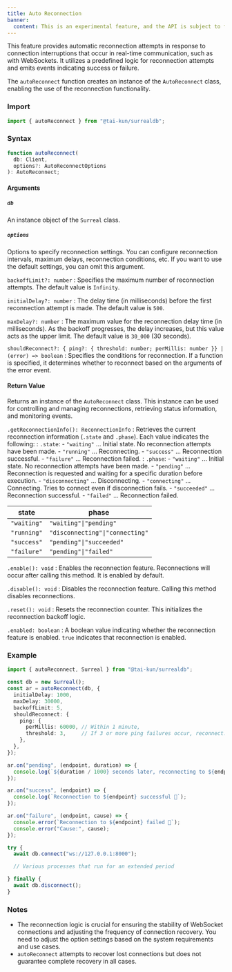```yaml
---
title: Auto Reconnection
banner:
  content: This is an experimental feature, and the API is subject to frequent changes.
---
```


This feature provides automatic reconnection attempts in response to connection interruptions that occur in real-time communication, such as with WebSockets. It utilizes a predefined logic for reconnection attempts and emits events indicating success or failure.

The `autoReconnect` function creates an instance of the `AutoReconnect` class, enabling the use of the reconnection functionality.

### Import

```ts
import { autoReconnect } from "@tai-kun/surrealdb";
```

### Syntax

```ts
function autoReconnect(
  db: Client, 
  options?: AutoReconnectOptions
): AutoReconnect;
```

#### Arguments

##### `db`

An instance object of the `Surreal` class.

##### `options`

Options to specify reconnection settings. You can configure reconnection intervals, maximum delays, reconnection conditions, etc. If you want to use the default settings, you can omit this argument.

`backoffLimit?: number`
:   Specifies the maximum number of reconnection attempts. The default value is `Infinity`.

`initialDelay?: number`
:   The delay time (in milliseconds) before the first reconnection attempt is made. The default value is `500`.

`maxDelay?: number`
:   The maximum value for the reconnection delay time (in milliseconds). As the backoff progresses, the delay increases, but this value acts as the upper limit. The default value is `30_000` (30 seconds).

`shouldReconnect?: { ping?: { threshold: number; perMillis: number }} | (error) => boolean`
:   Specifies the conditions for reconnection. If a function is specified, it determines whether to reconnect based on the arguments of the error event.

#### Return Value

Returns an instance of the `AutoReconnect` class. This instance can be used for controlling and managing reconnections, retrieving status information, and monitoring events.

`.getReconnectionInfo(): ReconnectionInfo`
:   Retrieves the current reconnection information (`.state` and `.phase`). Each value indicates the following:
:   `.state`:
    - `"waiting"` ... Initial state. No reconnection attempts have been made.
    - `"running"` ... Reconnecting.
    - `"success"` ... Reconnection successful.
    - `"failure"` ... Reconnection failed.
:   `.phase`:
    - `"waiting"`       ... Initial state. No reconnection attempts have been made.
    - `"pending"`       ... Reconnection is requested and waiting for a specific duration before execution.
    - `"disconnecting"` ... Disconnecting.
    - `"connecting"`    ... Connecting. Tries to connect even if disconnection fails.
    - `"succeeded"`     ... Reconnection successful.
    - `"failed"`        ... Reconnection failed.

| state       | phase                           |
| ----------- | ------------------------------- |
| `"waiting"` | `"waiting"\|"pending"`          |
| `"running"` | `"disconnecting"\|"connecting"` |
| `"success"` | `"pending"\|"succeeded"`        |
| `"failure"` | `"pending"\|"failed"`           |

`.enable(): void`
:   Enables the reconnection feature. Reconnections will occur after calling this method. It is enabled by default.

`.disable(): void`
:   Disables the reconnection feature. Calling this method disables reconnections.

`.reset(): void`
:   Resets the reconnection counter. This initializes the reconnection backoff logic.

`.enabled: boolean`
:   A boolean value indicating whether the reconnection feature is enabled. `true` indicates that reconnection is enabled.

### Example

```ts
import { autoReconnect, Surreal } from "@tai-kun/surrealdb";

const db = new Surreal();
const ar = autoReconnect(db, {
  initialDelay: 1000,
  maxDelay: 30000,
  backoffLimit: 5,
  shouldReconnect: {
    ping: {
      perMillis: 60000, // Within 1 minute,
      threshold: 3,     // If 3 or more ping failures occur, reconnect.
    },
  },
});

ar.on("pending", (endpoint, duration) => {
  console.log(`${duration / 1000} seconds later, reconnecting to ${endpoint}...`);
});

ar.on("success", (endpoint) => {
  console.log(`Reconnection to ${endpoint} successful 🎉`);
});

ar.on("failure", (endpoint, cause) => {
  console.error(`Reconnection to ${endpoint} failed 🤯`);
  console.error("Cause:", cause);
});

try {
  await db.connect("ws://127.0.0.1:8000");

  // Various processes that run for an extended period

} finally {
  await db.disconnect();
}
```

### Notes

- The reconnection logic is crucial for ensuring the stability of WebSocket connections and adjusting the frequency of connection recovery. You need to adjust the option settings based on the system requirements and use cases.
- `autoReconnect` attempts to recover lost connections but does not guarantee complete recovery in all cases.
